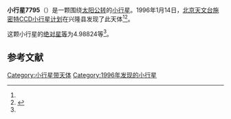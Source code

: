 {{Infobox planet
| bgcolour = #FFFFC0
| name = 7795
| symbol = 
| image = 
| caption = 
| discovery = yes
| discovery_ref = 
| discoverer = [[北京天文台施密特CCD小行星计划|北京天文台施密特CCD小行星计划]]
| discovery_site = [[兴隆县|兴隆县]] 
| discovered = 1996年1月14日
| designations = yes
| mp_name = 
| named_after = 
| alt_names = 1996 AN15/ 1989 AE5 / 1991 VJ15
| mp_category = [[主带小行星|主带小行星]]
| orbit_ref = <ref name="a">[http://ssd.jpl.nasa.gov/sbdb.cgi?sstr=7795 7795] {{Wayback|url=http://ssd.jpl.nasa.gov/sbdb.cgi?sstr=7795 |date=20210816070020 }}，小行星數據庫瀏覽器（JPL Small-Body Database Browser）－[[美国国家航空航天局|美国国家航空航天局]]喷气推进实验室</ref>
| epoch = 2456400.5 (2013年4月18日更新)
| aphelion = {{convert|2.3746005|AU|km|3|abbr=on|lk=out}}
| perihelion = {{convert|2.2070023|AU|km|3|abbr=on}}
| semimajor = {{convert|2.2908014|AU|km|3|abbr=on}}
| eccentricity = 0.0365807
| period = 1266.425361 [[日|日]]<br />3.47[[儒略年|儒略年]]
| avg_speed = 
| inclination = 7.62396
| asc_node = 131.66774
| mean_anomaly = 
| arg_peri = 4.98824
| satellites = 
| physical_characteristics = yes
| dimensions = 
| mass = 
| density = 
| surface_grav = 
| escape_velocity = 
| sidereal_day = 
| axial_tilt = 
| pole_ecliptic_lat = 
| pole_ecliptic_lon = 
| albedo = 
| temperatures= 
| temp_name1 = 
| mean_temp_1 = 
| max_temp_1 = 
| temp_name2 = 
| max_temp_2 = 
| spectral_type = 
| abs_magnitude = 4.98824
}}

'''小行星7795'''（{{lang-en|7795}}）是一颗围绕[[太阳|太阳]][[公转|公转]]的[[小行星|小行星]]。1996年1月14日，[[北京天文台施密特CCD小行星计划|北京天文台施密特CCD小行星计划]]在兴隆县发现了此天体<ref name="a" /><ref>{{cite news|title=小行星列表|url=http://cfa-www.harvard.edu/iau/lists/NumberedMPs.txt|accessdate=2013-07-08|newspaper=哈佛大学|archive-date=2008-05-17|archive-url=https://web.archive.org/web/20080517010638/http://cfa-www.harvard.edu/iau/lists/NumberedMPs.txt|dead-url=no}}</ref>。

这颗小行星的[[绝对星等|绝对星等]]为4.98824等<ref name="a" />。

==参考文献==
{{reflist}}
{{Minor Planet Number|[[小行星7794|小行星7794]]|[[小行星7796|小行星7796]]}}

{{小天体}}

[[Category:小行星带天体|Category:小行星带天体]]
[[Category:1996年发现的小行星|Category:1996年发现的小行星]]

{{asteroid-stub}}